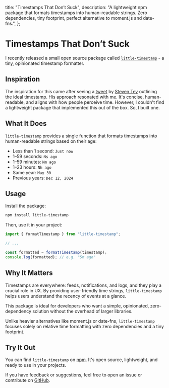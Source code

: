 
  title: "Timestamps That Don’t Suck",
  description:
    "A lightweight npm package that formats timestamps into human-readable strings. Zero dependencies, tiny footprint, perfect alternative to moment.js and date-fns.",
};

# Timestamps That Don’t Suck

<Name />

I recently released a small open source package called [`little-timestamp`](https://www.npmjs.com/package/little-timestamp) - a tiny, opinionated timestamp formatter.

## Inspiration

The inspiration for this came after seeing a [tweet](https://x.com/steventey/status/1928487987211600104) by [Steven Tey](https://x.com/steventey) outlining the ideal timestamp. His approach resonated with me. It's concise, human-readable, and aligns with how people perceive time. However, I couldn't find a lightweight package that implemented this out of the box. So, I built one.

## What It Does

`little-timestamp` provides a single function that formats timestamps into human-readable strings based on their age:

- Less than 1 second: `Just now`
- 1–59 seconds: `Ns ago`
- 1–59 minutes: `Nm ago`
- 1–23 hours: `Nh ago`
- Same year: `May 30`
- Previous years: `Dec 12, 2024`

## Usage

Install the package:

```bash
npm install little-timestamp
```

Then, use it in your project:

```typescript
import { formatTimestamp } from "little-timestamp";

// ...

const formatted = formatTimestamp(timestamp);
console.log(formatted); // e.g. "5m ago"
```

## Why It Matters

Timestamps are everywhere: feeds, notifications, and logs, and they play a crucial role in UX. By providing user-friendly time strings, `little-timestamp` helps users understand the recency of events at a glance.

This package is ideal for developers who want a simple, opinionated, zero-dependency solution without the overhead of larger libraries.

Unlike heavier alternatives like moment.js or date-fns, `little-timestamp` focuses solely on relative time formatting with zero dependencies and a tiny footprint.

## Try It Out

You can find `little-timestamp` on [npm](https://www.npmjs.com/package/little-timestamp). It's open source, lightweight, and ready to use in your projects.

If you have feedback or suggestions, feel free to open an issue or contribute on [GitHub](https://github.com/msmps/little-timestamp).
